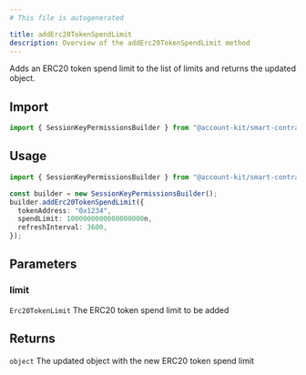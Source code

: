 ```yaml
---
# This file is autogenerated

title: addErc20TokenSpendLimit
description: Overview of the addErc20TokenSpendLimit method
---
```



Adds an ERC20 token spend limit to the list of limits and returns the updated object.

## Import

```ts
import { SessionKeyPermissionsBuilder } from "@account-kit/smart-contracts";
```

## Usage

```ts
import { SessionKeyPermissionsBuilder } from "@account-kit/smart-contracts";

const builder = new SessionKeyPermissionsBuilder();
builder.addErc20TokenSpendLimit({
  tokenAddress: "0x1234",
  spendLimit: 1000000000000000000n,
  refreshInterval: 3600,
});
```

## Parameters

### limit

`Erc20TokenLimit`
The ERC20 token spend limit to be added

## Returns

`object`
The updated object with the new ERC20 token spend limit
